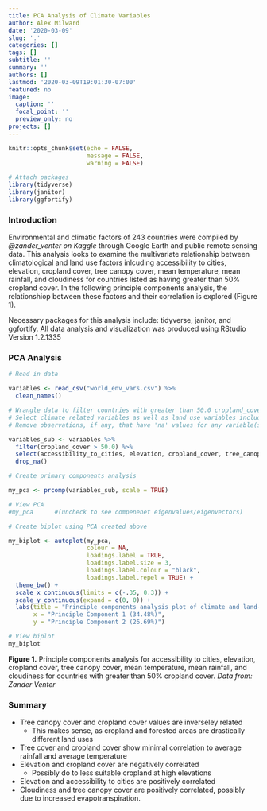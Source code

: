 ```yaml
---
title: PCA Analysis of Climate Variables
author: Alex Milward
date: '2020-03-09'
slug: '.'
categories: []
tags: []
subtitle: ''
summary: ''
authors: []
lastmod: '2020-03-09T19:01:30-07:00'
featured: no
image:
  caption: ''
  focal_point: ''
  preview_only: no
projects: []
---
```


```r
knitr::opts_chunk$set(echo = FALSE,
                      message = FALSE,
                      warning = FALSE)

# Attach packages
library(tidyverse)
library(janitor)
library(ggfortify)
```

### Introduction

Environmental and climatic factors of 243 countries were compiled by *@zander_venter on Kaggle* through Google Earth and public remote sensing data.  This analysis looks to examine the multivariate relationship between climatological and land use factors inlcuding accessibility to cities, elevation, cropland cover, tree canopy cover, mean temperature, mean rainfall, and cloudiness for countries listed as having greater than 50% cropland cover.  In the following principle components analysis, the relationshiop between these factors and their correlation is explored (Figure 1).

Necessary packages for this analysis include: tidyverse, janitor, and ggfortify.
All data analysis and visualization was produced using RStudio Version 1.2.1335

### PCA Analysis

```r
# Read in data

variables <- read_csv("world_env_vars.csv") %>% 
  clean_names() 

# Wrangle data to filter countries with greater than 50.0 cropland_cover metrics
# Select climate related variables as well as land use variables including accessibility_to_cities, elevation, cropland_cover, tree_canopy_cover, temp_mean_annual, rain_mean_annual, and cloudiness
# Remove observations, if any, that have 'na' values for any variable(s)

variables_sub <- variables %>% 
  filter(cropland_cover > 50.0) %>% 
  select(accessibility_to_cities, elevation, cropland_cover, tree_canopy_cover, temp_mean_annual, rain_mean_annual, cloudiness) %>% 
  drop_na()

# Create primary components analysis 

my_pca <- prcomp(variables_sub, scale = TRUE)

# View PCA
#my_pca      #(uncheck to see compenenet eigenvalues/eigenvectors)

# Create biplot using PCA created above

my_biplot <- autoplot(my_pca,
                      colour = NA, 
                      loadings.label = TRUE,
                      loadings.label.size = 3,
                      loadings.label.colour = "black",
                      loadings.label.repel = TRUE) +
  theme_bw() +
  scale_x_continuous(limits = c(-.35, 0.3)) +
  scale_y_continuous(expand = c(0, 0)) +
  labs(title = "Principle components analysis plot of climate and land-use variables",
       x = "Principle Component 1 (34.48%)",
       y = "Principle Component 2 (26.69%)")

# View biplot
my_biplot

```

**Figure 1.** Principle components analysis for accessibility to cities, elevation, cropland cover, tree canopy cover, mean temperature, mean rainfall, and cloudiness for countries with greater than 50% cropland cover. *Data from: Zander Venter*

### Summary
- Tree canopy cover and cropland cover values are inverseley related
  - This makes sense, as cropland and forested areas are drastically different land uses
- Tree cover and cropland cover show minimal correlation to average rainfall and average temperature
- Elevation and cropland cover are negatively correlated
  - Possibly do to less suitable cropland at high elevations
- Elevation and accessibility to cities are positively correlated
- Cloudiness and tree canopy cover are positively correlated, possibly due to increased evapotranspiration.